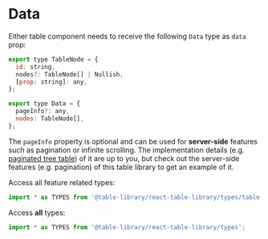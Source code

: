 
<Meta title="Types/Data" />

# Data

Either table component needs to receive the following `Data` type as `data` prop:

```javascript
export type TableNode = {
  id: string,
  nodes?: TableNode[] | Nullish,
  [prop: string]: any,
};

export type Data = {
  pageInfo?: any,
  nodes: TableNode[],
};
```

The `pageInfo` property is optional and can be used for **server-side** features such as pagination or infinite scrolling. The implementation details (e.g. [paginated tree table](https://www.robinwieruch.de/react-tree-list/)) of it are up to you, but check out the server-side features (e.g. pagination) of this table library to get an example of it.

Access all feature related types:

```javascript
import * as TYPES from '@table-library/react-table-library/types/table';
```

Access **all** types:

```javascript
import * as TYPES from '@table-library/react-table-library/types';
```
